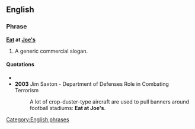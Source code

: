 ==English==

===Phrase===
'''[[eat|Eat]] at [[Joe's]]'''

# A generic commercial slogan.

====Quotations====
* {{quote-book
|title=Academic American Encyclopedia
|year=1996
|page=332
|url=http://books.google.com/books?id=bOBEAAAAMAAJ
|isbn=0717220605
|publisher=Grolier
|passage=For most of the inhabitants of most parts of the world today, the notion of costume begins and often ends with some variant of "'''Eat at Joe's'''."}}
* '''2003''' Jim Saxton - Department of Defenses Role in Combating Terrorism
*: A lot of crop-duster-type aircraft are used to pull banners around football stadiums: '''Eat at Joe's'''.

[[Category:English phrases]]